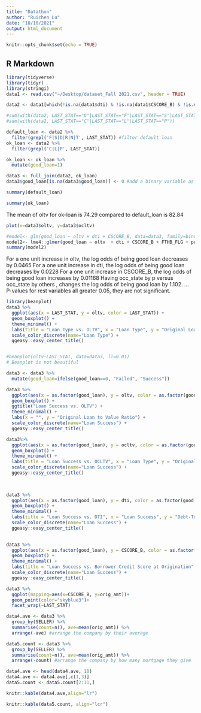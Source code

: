 ```yaml
---
title: "Datathon"
author: "Ruichen Lu"
date: "10/10/2021"
output: html_document
---
```


```r
knitr::opts_chunk$set(echo = TRUE)
```

## R Markdown



```r
library(tidyverse)
library(tidyr)
library(stringi)
data1 <- read.csv("~/Desktop/dataset_Fall 2021.csv", header = TRUE)
```


```r
data2 <- data1[which(!is.na(data1$dti) & !is.na(data1$CSCORE_B) & !is.na(data1$CSCORE_C) & !is.na(data1$FTHB_FLG) & !is.na(data1$LAST_RT) & !is.na(data1$num_bo)),] #remove NA

#sum(with(data2, LAST_STAT=="D"|LAST_STAT=="F"|LAST_STAT=="S"|LAST_STAT=="R"|LAST_STAT=="N"|LAST_STAT=="T"))
#sum(with(data2, LAST_STAT=="C"|LAST_STAT=="L"|LAST_STAT=="P"))

default_loan <- data2 %>%
  filter(grepl('F|S|D|R|N|T', LAST_STAT)) #filter default loan
ok_loan <- data2 %>%
  filter(grepl('C|L|P', LAST_STAT)) 

ok_loan <- ok_loan %>%
  mutate(good_loan=1)

data3 <- full_join(data2, ok_loan)
data3$good_loan[is.na(data3$good_loan)] <- 0 #add a binary variable as the response

```

```r
summary(default_loan)
```


```r
summary(ok_loan)
```

The mean of oltv for ok-loan is 74.29 compared to default_loan is 82.84

```r
plot(x=data3$oltv, y=data3$ocltv)
```


```r
#model<- glm(good_loan ~ oltv + dti + CSCORE_B, data=data3, family=binomial(link="logit"))
model2<- lme4::glmer(good_loan ~ oltv  + dti + CSCORE_B + FTHB_FLG + purpose + relo_flg + occ_stat + NUM_UNIT + orig_rt + (1|msa), data=data3,family=binomial(link="logit")) #too much correlation for oltv,ocltv and CSCORE_B,CSCORE_C
summary(model2)
```

For a one unit increase in oltv, the log odds of being good loan decreases by 0.0465
For a one unit increase in dti, the log odds of being good loan decreases by 0.0228
For a one unit increase in CSCORE_B, the log odds of being good loan increases by 0.01168
Having occ_state by p versus occ_state by others , changes the log odds of being good loan by 1.102.
...
P-values for rest variables all greater 0.05, they are not significant.


```r
library(beanplot)
data3 %>%
  ggplot(aes(x = LAST_STAT, y = oltv, color = LAST_STAT)) +
  geom_boxplot() +
  theme_minimal() +
  labs(title = "Loan Type vs. OLTV", x = "Loan Type", y = "Original Loan to Value Ratio")+
  scale_color_discrete(name="Loan Type") + 
  ggeasy::easy_center_title()


#beanplot(oltv~LAST_STAT, data=data3, ll=0.01)
# Beanplot is not beautiful
```

```r
data3 <- data3 %>%
  mutate(good_loan=ifelse(good_loan==0, "Failed", "Success"))

data3 %>%
  ggplot(aes(x = as.factor(good_loan), y = oltv, color = as.factor(good_loan))) +
  geom_boxplot() +
  ggtitle("Loan Success vs. OLTV") +
  theme_minimal() +
  labs(x = "", y = "Original Loan to Value Ratio") +
  scale_color_discrete(name="Loan Success") +
  ggeasy::easy_center_title()


```

```r
data3%>%
  ggplot(aes(x = as.factor(good_loan), y = ocltv, color = as.factor(good_loan))) +
  geom_boxplot() +
  theme_minimal() +
  labs(title = "Loan Success vs. OCLTV", x = "Loan Type", y = "Original Combined Loan to Value Ratio (OCLTV)") +
  scale_color_discrete(name="Loan Success") +
  ggeasy::easy_center_title()
  
  
```

```r
data3 %>% 
  ggplot(aes(x = as.factor(good_loan), y = dti, color = as.factor(good_loan))) +
  geom_boxplot() +
  theme_minimal() +
  labs(title = "Loan Success vs. DTI", x = "Loan Success", y = "Debt-To-Income (DTI)") +
  scale_color_discrete(name="Loan Success") +
  ggeasy::easy_center_title()
  
```


```r
data3 %>%
  ggplot(aes(x = as.factor(good_loan), y = CSCORE_B, color = as.factor(good_loan))) +
  geom_boxplot() +
  theme_minimal() +
  labs(title = "Loan Success vs. Borrower Credit Score at Origination", x = "Loan Success", y = "Borrower Credit Score at Origination") +
  scale_color_discrete(name="Loan Success") +
  ggeasy::easy_center_title()


```

```r
data3 %>%
  ggplot(mapping=aes(x=CSCORE_B, y=orig_amt))+
  geom_point(color="skyblue3")+
  facet_wrap(~LAST_STAT)
```

```r
data4.ave <- data3 %>%
  group_by(SELLER) %>%
  summarise(count=n(), ave=mean(orig_amt)) %>%
  arrange(-ave) #arrange the company by their average

data5.count <- data3 %>%
  group_by(SELLER) %>%
  summarise(count=n(), ave=mean(orig_amt)) %>%
  arrange(-count) #arrange the company by how many mortgage they give

data4.ave <- head(data4.ave, 10)
data4.ave <- data4.ave[,c(1,3)]
data5.count <- data5.count[2:11,] 

knitr::kable(data4.ave,align="lr")

knitr::kable(data5.count, align="lcr") 
```






